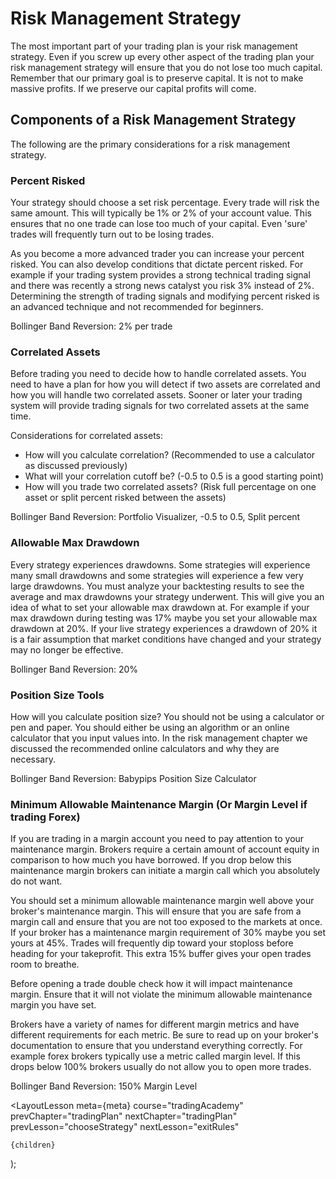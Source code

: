 
# Risk Management Strategy

The most important part of your trading plan is your risk management strategy. Even if you screw up every other aspect of the
trading plan your risk management strategy will ensure that you do not lose too much capital. Remember that our primary goal is
to preserve capital. It is not to make massive profits. If we preserve our capital profits will come.

## Components of a Risk Management Strategy

The following are the primary considerations for a risk management strategy.

### Percent Risked

Your strategy should choose a set risk percentage. Every trade will risk the same amount. This will typically be 1% or 2%
of your account value. This ensures that no one trade can lose too much of your capital. Even 'sure' trades will frequently
turn out to be losing trades.

As you become a more advanced trader you can increase your percent risked. You can also develop conditions that dictate percent
risked. For example if your trading system provides a strong technical trading signal and there was recently a strong news
catalyst you risk 3% instead of 2%. Determining the strength of trading signals and modifying percent risked is an advanced
technique and not recommended for beginners.

Bollinger Band Reversion: 2% per trade

### Correlated Assets

Before trading you need to decide how to handle correlated assets. You need to have a plan for how you will detect if two
assets are correlated and how you will handle two correlated assets. Sooner or later your trading system will provide
trading signals for two correlated assets at the same time.

Considerations for correlated assets:

- How will you calculate correlation? (Recommended to use a calculator as discussed previously)
- What will your correlation cutoff be? (-0.5 to 0.5 is a good starting point)
- How will you trade two correlated assets? (Risk full percentage on one asset or split percent risked between the assets)

Bollinger Band Reversion: Portfolio Visualizer, -0.5 to 0.5, Split percent

### Allowable Max Drawdown

Every strategy experiences drawdowns. Some strategies will experience many small drawdowns and some strategies will experience
a few very large drawdowns. You must analyze your backtesting results to see the average and max drawdowns your strategy
underwent. This will give you an idea of what to set your allowable max drawdown at. For example if your max drawdown during
testing was 17% maybe you set your allowable max drawdown at 20%. If your live strategy experiences a drawdown of 20% it is
a fair assumption that market conditions have changed and your strategy may no longer be effective.

Bollinger Band Reversion: 20%

### Position Size Tools

How will you calculate position size? You should not be using a calculator or pen and paper. You should either be using
an algorithm or an online calculator that you input values into. In the risk management chapter we discussed the recommended
online calculators and why they are necessary.

Bollinger Band Reversion: Babypips Position Size Calculator

### Minimum Allowable Maintenance Margin (Or Margin Level if trading Forex)

If you are trading in a margin account you need to pay attention to your maintenance margin. Brokers require a certain amount
of account equity in comparison to how much you have borrowed. If you drop below this maintenance margin brokers can initiate a
margin call which you absolutely do not want.

You should set a minimum allowable maintenance margin well above your broker's maintenance margin. This will ensure that you
are safe from a margin call and ensure that you are not too exposed to the markets at once. If your broker has a maintenance
margin requirement of 30% maybe you set yours at 45%. Trades will frequently dip toward your stoploss before heading for your
takeprofit. This extra 15% buffer gives your open trades room to breathe.

Before opening a trade double check how it will impact maintenance margin. Ensure that it will not violate the minimum
allowable maintenance margin you have set.

Brokers have a variety of names for different margin metrics and have different requirements for each metric. Be sure to read
up on your broker's documentation to ensure that you understand everything correctly. For example forex brokers typically
use a metric called margin level. If this drops below 100% brokers usually do not allow you to open more trades.

Bollinger Band Reversion: 150% Margin Level

  <LayoutLesson
    meta={meta}
    course="tradingAcademy"
    prevChapter="tradingPlan"
    nextChapter="tradingPlan"
    prevLesson="chooseStrategy"
    nextLesson="exitRules"
  >
    {children}
  </LayoutLesson>
);
